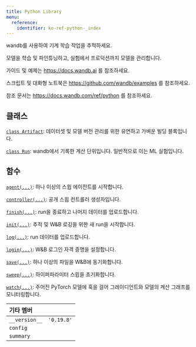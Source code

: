 ```yaml
---
title: Python Library
menu:
  reference:
    identifier: ko-ref-python-_index
---
```


wandb를 사용하여 기계 학습 작업을 추적하세요.

모델을 학습 및 파인튜닝하고, 실험에서 프로덕션까지 모델을 관리합니다.

가이드 및 예제는 https://docs.wandb.ai 를 참조하세요.

스크립트 및 대화형 노트북은 https://github.com/wandb/examples 를 참조하세요.

참조 문서는 https://docs.wandb.com/ref/python 를 참조하세요.

## 클래스

[`class Artifact`](/ko/models/ref/python/artifact/): 데이터셋 및 모델 버전 관리를 위한 유연하고 가벼운 빌딩 블록입니다.

[`class Run`](/ko/models/ref/python/run/): wandb에서 기록한 계산 단위입니다. 일반적으로 이는 ML 실험입니다.

## 함수

[`agent(...)`](/ko/models/ref/python/agent/): 하나 이상의 스윕 에이전트를 시작합니다.

[`controller(...)`](/ko/models/ref/python/controller/): 공개 스윕 컨트롤러 생성자입니다.

[`finish(...)`](/ko/models/ref/python/finish/): run을 종료하고 나머지 데이터를 업로드합니다.

[`init(...)`](/ko/models/ref/python/init/): 추적 및 W&B 로깅을 위한 새 run을 시작합니다.

[`log(...)`](/ko/models/ref/python/log/): run 데이터를 업로드합니다.

[`login(...)`](/ko/models/ref/python/login/): W&B 로그인 자격 증명을 설정합니다.

[`save(...)`](/ko/models/ref/python/save/): 하나 이상의 파일을 W&B에 동기화합니다.

[`sweep(...)`](/ko/models/ref/python/sweep/): 하이퍼파라미터 스윕을 초기화합니다.

[`watch(...)`](/ko/models/ref/python/watch/): 주어진 PyTorch 모델에 훅을 걸어 그레이디언트와 모델의 계산 그래프를 모니터링합니다.

| 기타 멤버 |  |
| :--- | :--- |
| `__version__`<a id="__version__"></a> | `'0.19.8'` |
| `config`<a id="config"></a> |   |
| `summary`<a id="summary"></a> |   |
